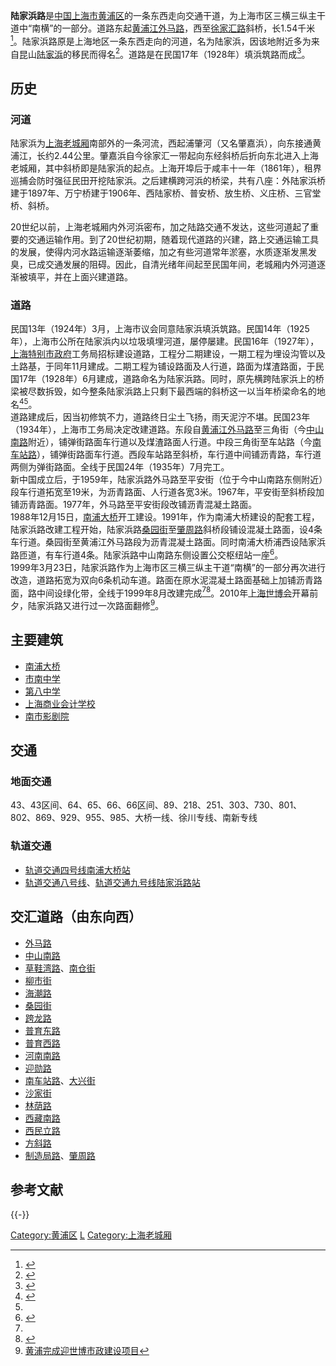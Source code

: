 {{Infobox China Road
|路牌类型=Shanghai
|中文道路名称=陆家浜路
|走向1=东
|走向2=西
|走向1(E)=E
|道路英文名=Lujiabang Rd.
|走向2(E)=W
|图片= File:Lujiabang Road.JPG
|图片说明= 陆家浜路跨龙路口
|道路属性= 城市干道
|道路总长度= 1.54
|车速限制=
|行车线数量= 
|所在地区= [[上海市|上海市]][[黄浦区|黄浦区]]
|起点= [[外马路|外马路]]
|终点= [[徐家汇路|徐家汇路]]
|道路命名日期= 1928年
|命名缘由= 昆山[[陆家镇|陆家浜]]
|道路旧名= 
|道路动工日期=1925年
|通车日期=1928年
|路段主要建筑=[[南浦大桥|南浦大桥]]
}}

'''陆家浜路'''是[[中国|中国]][[上海市|上海市]][[黄浦区|黄浦区]]的一条东西走向交通干道，为上海市区三横三纵主干道中“南横”的一部分。道路东起[[黄浦江|黄浦江]][[外马路|外马路]]，西至[[徐家汇路|徐家汇路]]斜桥，长1.54千米<ref name="#1">{{Cite web |url=http://www.shtong.gov.cn/newsite/node2/node19828/node20119/node20140/node64284/userobject1ai59788.html |title=上海市地方志 年鉴 >> 上海年鉴2001 >> 十三、城市建设·重大工程 >> 节 |access-date=2019-04-20 |archive-url=https://web.archive.org/web/20171203064940/http://shtong.gov.cn/Newsite/node2/node19828/node20119/node20140/node64284/userobject1ai59788.html |archive-date=2017-12-03 |dead-url=no }}</ref>。陆家浜路原是上海地区一条东西走向的河道，名为陆家浜，因该地附近多为来自昆山[[陆家镇|陆家浜]]的移民而得名<ref>{{cite news|title=北京胡同名由来　趣谈京沪地名|url=http://culture.people.com.cn/GB/40483/40484/4217325.html|publisher=人民网|date=2006-03-20|access-date=2019-02-15|archive-url=https://web.archive.org/web/20190215102808/http://culture.people.com.cn/GB/40483/40484/4217325.html|archive-date=2019-02-15|dead-url=no}}</ref>。道路是在民国17年（1928年）填浜筑路而成<ref name="#2">{{Cite web |url=http://www.shtong.gov.cn/newsite/node2/node2245/node68538/node68550/node68589/node68667/userobject1ai66326.html |title=上海市地方志 专业志 >> 上海水利志 >> 第六编江河治理 >> 第三章内河 >> 节 |access-date=2019-04-20 |archive-url=https://web.archive.org/web/20160427182319/http://www.shtong.gov.cn/Newsite/node2/node2245/node68538/node68550/node68589/node68667/userobject1ai66326.html |archive-date=2016-04-27 |dead-url=no }}</ref>。

== 历史 ==
=== 河道 ===
陆家浜为[[上海老城厢|上海老城厢]]南部外的一条河流，西起浦肇河（又名肇嘉浜），向东接通黄浦江，长约2.44公里。肇嘉浜自今徐家汇一带起向东经斜桥后折向东北进入上海老城厢，其中斜桥即是陆家浜的起点。上海开埠后于咸丰十一年（1861年），租界巡捕会防时强征民田开挖陆家浜。之后建横跨河浜的桥梁，共有八座：外陆家浜桥建于1897年、万宁桥建于1906年、西陆家桥、普安桥、放生桥、义庄桥、三官堂桥、斜桥。

20世纪以前，上海老城厢内外河浜密布，加之陆路交通不发达，这些河道起了重要的交通运输作用。到了20世纪初期，随着现代道路的兴建，路上交通运输工具的发展，使得内河水路运输逐渐萎缩，加之有些河道常年淤塞，水质逐渐发黑发臭，已成交通发展的阻碍。因此，自清光绪年间起至民国年间，老城厢内外河道逐渐被填平，并在上面兴建道路。

=== 道路 ===
民国13年（1924年）3月，上海市议会同意陆家浜填浜筑路。民国14年（1925年），上海市公所在陆家浜内以垃圾填埋河道，屡停屡建。民国16年（1927年），[[上海特别市政府|上海特别市政府]]工务局招标建设道路，工程分二期建设，一期工程为埋设沟管以及土路基，于同年11月建成。二期工程为铺设路面及人行道，路面为煤渣路面，于民国17年（1928年）6月建成，道路命名为陆家浜路。同时，原先横跨陆家浜上的桥梁被尽数拆毁，如今整条陆家浜路上只剩下最西端的斜桥这一以当年桥梁命名的地名<ref>{{Cite web |url=http://www.shtong.gov.cn/newsite/node2/node4/node2249/nanshi/node44611/node44613/node63226/userobject1ai30496.html |title=上海市地方志 区县志 >> 区志 >> 南市区志 >> 第二十四编市政建设 >> 第一章道路 >> 节 |access-date=2019-04-20 |archive-url=https://web.archive.org/web/20150924132758/http://www.shtong.gov.cn/newsite/node2/node4/node2249/nanshi/node44611/node44613/node63226/userobject1ai30496.html |archive-date=2015-09-24 |dead-url=no }}</ref><ref name="#2"/>。
<br>道路建成后，因当初修筑不力，道路终日尘土飞扬，雨天泥泞不堪。民国23年（1934年），上海市工务局决定改建道路。东段自[[黄浦江|黄浦江]][[外马路|外马路]]至三角街（今[[中山南路_(上海)|中山南路]]附近），铺弹街路面车行道以及煤渣路面人行道。中段三角街至车站路（今[[南车站路|南车站路]]），铺弹街路面车行道。西段车站路至斜桥，车行道中间铺沥青路，车行道两侧为弹街路面。全线于民国24年（1935年）7月完工。
<br>新中国成立后，于1959年，陆家浜路外马路至平安街（位于今中山南路东侧附近）段车行道拓宽至19米，为沥青路面、人行道各宽3米。1967年，平安街至斜桥段加铺沥青路面。1977年，外马路至平安街段改铺沥青混凝土路面。
<br>1988年12月15日，[[南浦大桥|南浦大桥]]开工建设。1991年，作为南浦大桥建设的配套工程，陆家浜路改建工程开始，陆家浜路[[桑园街|桑园街]]至[[肇周路|肇周路]]斜桥段铺设混凝土路面，设4条车行道。桑园街至黄浦江外马路段为沥青混凝土路面。同时南浦大桥浦西设陆家浜路匝道，有车行道4条。陆家浜路中山南路东侧设置公交枢纽站一座<ref>{{Cite web |url=http://www.shtong.gov.cn/newsite/node2/node2245/node68289/node68294/node68312/node68325/userobject1ai65725.html |title=上海市地方志 专业志 >> 上海市政工程志 >> 第一篇市区道路 >> 第二章主要干道 >> 节 |access-date=2019-04-20 |archive-url=https://web.archive.org/web/20160627185137/http://www.shtong.gov.cn/Newsite/node2/node2245/node68289/node68294/node68312/node68325/userobject1ai65725.html |archive-date=2016-06-27 |dead-url=no }}</ref>。
<br>1999年3月23日，陆家浜路作为上海市区三横三纵主干道“南横”的一部分再次进行改造，道路拓宽为双向6条机动车道。路面在原水泥混凝土路面基础上加铺沥青路面，路中间设绿化带，全线于1999年8月改建完成<ref name="#1"/><ref>{{Cite web |url=http://www.shanghai.gov.cn/shanghai/node2314/node6945/node6948/node8659/node8663/userobject21ai14408.html |title=陆家浜路拓宽 |access-date=2011-06-06 |archive-url=https://web.archive.org/web/20040820143837/http://www.shanghai.gov.cn/shanghai/node2314/node6945/node6948/node8659/node8663/userobject21ai14408.html |archive-date=2004-08-20 |dead-url=no }}</ref>。2010年[[中国2010年上海世界博览会|上海世博会]]开幕前夕，陆家浜路又进行过一次路面翻修<ref>[http://www.news365.com.cn/wxpd/sh/hp/201003/t20100308_2641122.htm 黄浦完成迎世博市政建设项目]{{dead link|date=2018年5月 |bot=InternetArchiveBot |fix-attempted=yes }}</ref>。

== 主要建筑 ==
*[[南浦大桥|南浦大桥]]
*[[市南中学|市南中学]]
*[[第八中学|第八中学]]
*[[上海商业会计学校|上海商业会计学校]]
*[[南市影剧院|南市影剧院]]

== 交通 ==
=== 地面交通 ===
43、43区间、64、65、66、66区间、89、218、251、303、730、801、802、869、929、955、985、大桥一线、徐川专线、南新专线

=== 轨道交通 ===
*[[上海轨道交通四号线|轨道交通四号线]][[南浦大桥站|南浦大桥站]]
*[[上海轨道交通八号线|轨道交通八号线]]、[[上海轨道交通九号线|轨道交通九号线]][[陆家浜路站|陆家浜路站]]

== 交汇道路（由东向西） ==
*[[外马路_(上海)|外马路]]
*[[中山南路_(上海)|中山南路]]
*[[草鞋湾路|草鞋湾路]]、[[南仓街|南仓街]]
*[[柳市街|柳市街]]
*[[海潮路|海潮路]]
*[[桑园街|桑园街]]
*[[跨龙路|跨龙路]]
*[[普育东路|普育东路]]
*[[普育西路|普育西路]]
*[[河南南路|河南南路]]
*[[迎勋路|迎勋路]]
*[[南车站路|南车站路]]、[[大兴街|大兴街]]
*[[沙家街|沙家街]]
*[[林荫路|林荫路]]
*[[西藏南路|西藏南路]]
*[[西民立路|西民立路]]
*[[方斜路|方斜路]]
*[[制造局路|制造局路]]、[[肇周路|肇周路]]

==参考文献==
{{Reflist}}

{{-}}
{{上海市区三横三纵主干道}}

[[Category:黄浦区|Category:黄浦区]]
[[Category:上海道路|L]]
[[Category:上海老城厢|Category:上海老城厢]]